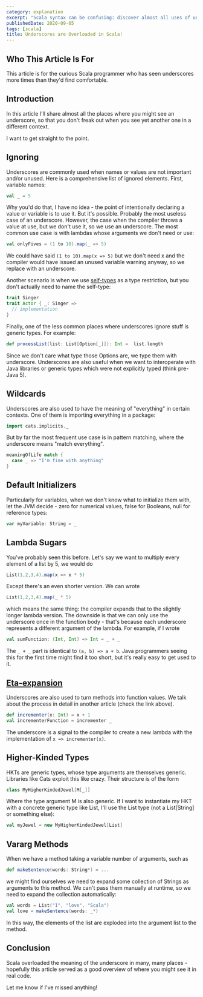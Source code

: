 ```yaml
---
category: explanation
excerpt: "Scala syntax can be confusing: discover almost all uses of underscores and why understanding their inconsistent philosophy is worthwhile"
publishedDate: 2020-09-05
tags: [scala]
title: Underscores are Overloaded in Scala!
---
```


## Who This Article Is For

This article is for the curious Scala programmer who has seen underscores more times than they'd find comfortable.

## Introduction

In this article I'll share almost all the places where you might see an underscore, so that you don't freak out when you see yet another one in a different context.

I want to get straight to the point.

## Ignoring

Underscores are commonly used when names or values are not important and/or unused. Here is a comprehensive list of ignored elements. First, variable names:

```scala
val _ = 5
```

Why you'd do that, I have no idea - the point of intentionally declaring a value or variable is to use it. But it's possible. Probably the most useless case of an underscore. However, the case when the compiler throws a value at use, but we don't use it, so we use an underscore. The most common use case is with lambdas whose arguments we don't need or use:

```scala
val onlyFives = (1 to 10).map(_ => 5)
```

We could have said `(1 to 10).map(x => 5)` but we don't need x and the compiler would have issued an unused variable warning anyway, so we replace with an underscore.

Another scenario is when we use [self-types](/articles/self-types-in-scala-overview) as a type restriction, but you don't actually need to name the self-type:

```scala
trait Singer
trait Actor { _: Singer =>
  // implementation
}
```

Finally, one of the less common places where underscores ignore stuff is generic types. For example:

```scala
def processList(list: List[Option[_]]): Int =  list.length
```

Since we don't care what type those Options are, we type them with underscore. Underscores are also useful when we want to interoperate with Java libraries or generic types which were not explicitly typed (think pre-Java 5).

## Wildcards

Underscores are also used to have the meaning of "everything" in certain contexts. One of them is importing everything in a package:

```scala
import cats.implicits._
```

But by far the most frequent use case is in pattern matching, where the underscore means "match everything".

```scala
meaningOfLife match {
  case _ => "I'm fine with anything"
}
```

## Default Initializers

Particularly for variables, when we don't know what to initialize them with, let the JVM decide - zero for numerical values, false for Booleans, null for reference types:

```scala
var myVariable: String = _
```

## Lambda Sugars

You've probably seen this before. Let's say we want to multiply every element of a list by 5, we would do

```scala
List(1,2,3,4).map(x => x * 5)
```

Except there's an even shorter version. We can wrote

```scala
List(1,2,3,4).map(_ * 5)
```

which means the same thing: the compiler expands that to the slightly longer lambda version. The downside is that we can only use the underscore once in the function body - that's because each underscore represents a different argument of the lambda. For example, if I wrote

```scala
val sumFunction: (Int, Int) => Int = _ + _
```

The `_ + _` part is identical to `(a, b) => a + b`. Java programmers seeing this for the first time might find it too short, but it's really easy to get used to it.

## [Eta-expansion](/articles/eta-expansion-and-partially-applied-functions-in-scala)

Underscores are also used to turn methods into function values. We talk about the process in detail in another article (check the link above).

```scala
def incrementer(x: Int) = x + 1
val incrementerFunction = incrementer _
```

The underscore is a signal to the compiler to create a new lambda with the implementation of `x => incrementer(x)`.

## Higher-Kinded Types

HKTs are generic types, whose type arguments are themselves generic. Libraries like Cats exploit this like crazy. Their structure is of the form

```scala
class MyHigherKindedJewel[M[_]]
```

Where the type argument M is also generic. If I want to instantiate my HKT with a concrete generic type like List, I'll use the List type (not a List[String] or something else):

```scala
val myJewel = new MyHigherKindedJewel[List]
```

## Vararg Methods

When we have a method taking a variable number of arguments, such as

```scala
def makeSentence(words: String*) = ...
```

we might find ourselves we need to expand some collection of Strings as arguments to this method. We can't pass them manually at runtime, so we need to expand the collection automatically:

```scala
val words = List("I", "love", "Scala")
val love = makeSentence(words: _*)
```

In this way, the elements of the list are exploded into the argument list to the method.

## Conclusion

Scala overloaded the meaning of the underscore in many, many places - hopefully this article served as a good overview of where you might see it in real code.

Let me know if I've missed anything!
